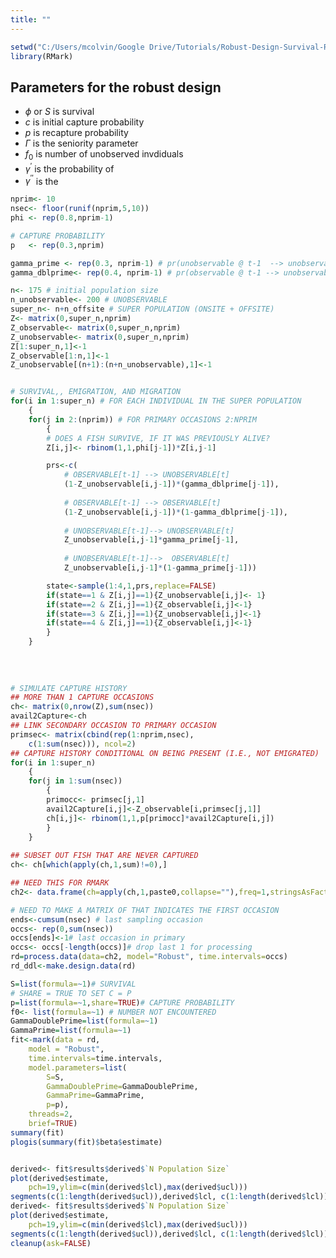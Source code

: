 ```yaml
---
title: ""
---
```


<!-- <img src="media/banner-01.jpg" ALIGN="center" width=99%/> -->


```r
setwd("C:/Users/mcolvin/Google Drive/Tutorials/Robust-Design-Survival-Recruitment-Emigration")
library(RMark)
```

## Parameters for the robust design

* $\phi$ or $S$ is survival
* $c$ is initial capture probability
* $p$ is recapture probability
* $\Gamma$ is the seniority parameter
* $f_0$ is number of unobserved invdiduals
* $\gamma^{\prime}$ is the probability of 
* $\gamma^{\prime\prime}$ is the 

```r
nprim<- 10
nsec<- floor(runif(nprim,5,10))
phi	<- rep(0.8,nprim-1)

# CAPTURE PROBABILITY
p	<- rep(0.3,nprim)

gamma_prime	<- rep(0.3, nprim-1) # pr(unobservable @ t-1  --> unobservable @ t )
gamma_dblprime<- rep(0.4, nprim-1) # pr(observable @ t-1 --> unobservable  @ t   )

n<- 175 # initial population size
n_unobservable<- 200 # UNOBSERVABLE
super_n<- n+n_offsite # SUPER POPULATION (ONSITE + OFFSITE)
Z<- matrix(0,super_n,nprim)
Z_observable<- matrix(0,super_n,nprim)
Z_unobservable<- matrix(0,super_n,nprim)
Z[1:super_n,1]<-1
Z_observable[1:n,1]<-1
Z_unobservable[(n+1):(n+n_unobservable),1]<-1


# SURVIVAL,, EMIGRATION, AND MIGRATION
for(i in 1:super_n) # FOR EACH INDIVIDUAL IN THE SUPER POPULATION
	{
	for(j in 2:(nprim)) # FOR PRIMARY OCCASIONS 2:NPRIM
		{
		# DOES A FISH SURVIVE, IF IT WAS PREVIOUSLY ALIVE?
		Z[i,j]<- rbinom(1,1,phi[j-1])*Z[i,j-1]

		prs<-c(
			# OBSERVABLE[t-1] --> UNOBSERVABLE[t]
			(1-Z_unobservable[i,j-1])*(gamma_dblprime[j-1]),
			
			# OBSERVABLE[t-1] --> OBSERVABLE[t]
			(1-Z_unobservable[i,j-1])*(1-gamma_dblprime[j-1]),
			
			# UNOBSERVABLE[t-1]--> UNOBSERVABLE[t]
			Z_unobservable[i,j-1]*gamma_prime[j-1],
			
			# UNOBSERVABLE[t-1]--> 	OBSERVABLE[t]
			Z_unobservable[i,j-1]*(1-gamma_prime[j-1]))

		state<-sample(1:4,1,prs,replace=FALSE)
		if(state==1 & Z[i,j]==1){Z_unobservable[i,j]<- 1}
		if(state==2 & Z[i,j]==1){Z_observable[i,j]<-1}
		if(state==3 & Z[i,j]==1){Z_unobservable[i,j]<-1}
		if(state==4 & Z[i,j]==1){Z_observable[i,j]<-1}
		}
	}
	
	
	
	
# SIMULATE CAPTURE HISTORY
## MORE THAN 1 CAPTURE OCCASIONS
ch<- matrix(0,nrow(Z),sum(nsec))
avail2Capture<-ch
## LINK SECONDARY OCCASION TO PRIMARY OCCASION
primsec<- matrix(cbind(rep(1:nprim,nsec),
	c(1:sum(nsec))), ncol=2)
## CAPTURE HISTORY CONDITIONAL ON BEING PRESENT (I.E., NOT EMIGRATED)
for(i in 1:super_n)
	{
	for(j in 1:sum(nsec))
		{
		primocc<- primsec[j,1]
		avail2Capture[i,j]<-Z_observable[i,primsec[j,1]]
		ch[i,j]<- rbinom(1,1,p[primocc]*avail2Capture[i,j])
		}
	}
	
## SUBSET OUT FISH THAT ARE NEVER CAPTURED
ch<- ch[which(apply(ch,1,sum)!=0),]

## NEED THIS FOR RMARK
ch2<- data.frame(ch=apply(ch,1,paste0,collapse=""),freq=1,stringsAsFactors=FALSE)# prep data for processing

# NEED TO MAKE A MATRIX OF THAT INDICATES THE FIRST OCCASION
ends<-cumsum(nsec) # last sampling occasion
occs<- rep(0,sum(nsec))
occs[ends]<-1# last occasion in primary
occs<- occs[-length(occs)]# drop last 1 for processing
rd=process.data(data=ch2, model="Robust", time.intervals=occs)
rd_ddl<-make.design.data(rd)

S=list(formula=~1)# SURVIVAL
# SHARE = TRUE TO SET C = P
p=list(formula=~1,share=TRUE)# CAPTURE PROBABILITY
f0<- list(formula=~1) # NUMBER NOT ENCOUNTERED
GammaDoublePrime=list(formula=~1)
GammaPrime=list(formula=~1)
fit<-mark(data = rd, 
	model = "Robust", 
    time.intervals=time.intervals,
	model.parameters=list(
		S=S,
		GammaDoublePrime=GammaDoublePrime,
		GammaPrime=GammaPrime,
		p=p),
	threads=2,
	brief=TRUE)
summary(fit)
plogis(summary(fit)$beta$estimate)	


derived<- fit$results$derived$`N Population Size`
plot(derived$estimate,
	pch=19,ylim=c(min(derived$lcl),max(derived$ucl)))
segments(c(1:length(derived$ucl)),derived$lcl, c(1:length(derived$lcl)),derived$ucl )
derived<- fit$results$derived$`N Population Size`
plot(derived$estimate,
	pch=19,ylim=c(min(derived$lcl),max(derived$ucl)))
segments(c(1:length(derived$ucl)),derived$lcl, c(1:length(derived$lcl)),derived$ucl )
cleanup(ask=FALSE)

```









